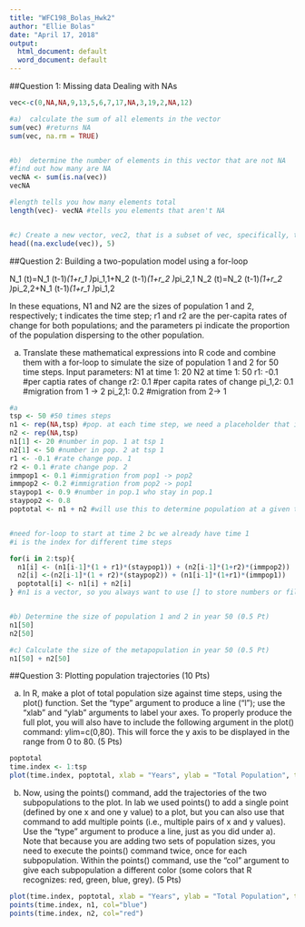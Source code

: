 ```yaml
---
title: "WFC198_Bolas_Hwk2"
author: "Ellie Bolas"
date: "April 17, 2018"
output:
  html_document: default
  word_document: default
---
```

##Question 1: Missing data 
Dealing with NAs
```r
vec<-c(0,NA,NA,9,13,5,6,7,17,NA,3,19,2,NA,12)

#a)	 calculate the sum of all elements in the vector 
sum(vec) #returns NA
sum(vec, na.rm = TRUE)


#b)	 determine the number of elements in this vector that are not NA 
#find out how many are NA
vecNA <- sum(is.na(vec))
vecNA

#length tells you how many elements total
length(vec)- vecNA #tells you elements that aren't NA


#c)	Create a new vector, vec2, that is a subset of vec, specifically, that contains the first five non-NA elements of vec. Do so using subsetting and R commands. (2 Pts) 
head((na.exclude(vec)), 5)

```

##Question 2: Building a two-population model using a for-loop 

N_1 (t)=N_1 (t-1)*(1+r_1 )*pi_1,1+N_2 (t-1)*(1+r_2 )*pi_2,1
N_2 (t)=N_2 (t-1)*(1+r_2 )*pi_2,2+N_1 (t-1)*(1+r_1 )*pi_1,2

In these equations, N1 and N2 are the sizes of population 1 and 2, respectively; t indicates the time step; r1 and r2 are the per-capita rates of change for both populations; and the parameters pi indicate the proportion of the population dispersing to the other population.

a) Translate these mathematical expressions into R code and combine them with a for-loop to simulate the size of population 1 and 2 for 50 time steps. Input parameters:
N1 at time 1: 20 
N2 at time 1: 50 
r1: -0.1 #per captia rates of change
r2: 0.1 #per capita rates of change
pi_1,2: 0.1 #migration from 1 -> 2
pi_2,1: 0.2 #migration from 2-> 1

```r
#a
tsp <- 50 #50 times steps
n1 <- rep(NA,tsp) #pop. at each time step, we need a placeholder that is empty for all time steps
n2 <- rep(NA,tsp)
n1[1] <- 20 #number in pop. 1 at tsp 1
n2[1] <- 50 #number in pop. 2 at tsp 1
r1 <- -0.1 #rate change pop. 1
r2 <- 0.1 #rate change pop. 2
immpop1 <- 0.1 #immigration from pop1 -> pop2
immpop2 <- 0.2 #immigration from pop2 -> pop1
staypop1 <- 0.9 #number in pop.1 who stay in pop.1
staypop2 <- 0.8
poptotal <- n1 + n2 #will use this to determine population at a given time set


#need for-loop to start at time 2 bc we already have time 1
#i is the index for different time steps

for(i in 2:tsp){
  n1[i] <- (n1[i-1]*(1 + r1)*(staypop1)) + (n2[i-1]*(1+r2)*(immpop2))
  n2[i] <-(n2[i-1]*(1 + r2)*(staypop2)) + (n1[i-1]*(1+r1)*(immpop1))
  poptotal[i] <- n1[i] + n2[i]
} #n1 is a vector, so you always want to use [] to store numbers or fill them, where as () indicates a function or equation


#b)	Determine the size of population 1 and 2 in year 50 (0.5 Pt)
n1[50]
n2[50]

#c)	Calculate the size of the metapopulation in year 50 (0.5 Pt)
n1[50] + n2[50]

```

##Question 3: Plotting population trajectories (10 Pts)

a)	In R, make a plot of total population size against time steps, using the plot() function. Set the "type" argument to produce a line ("l"); use the "xlab" and "ylab" arguments to label your axes. To properly produce the full plot, you will also have to include the following argument in the plot() command: ylim=c(0,80). This will force the y axis to be displayed in the range from 0 to 80. (5 Pts)

```r
poptotal
time.index <- 1:tsp
plot(time.index, poptotal, xlab = "Years", ylab = "Total Population", type = "l", ylim=c(0,80))

```



b)	Now, using the points() command, add the trajectories of the two subpopulations to the plot. In lab we used points() to add a single point (defined by one x and one y value) to a plot, but you can also use that command to add multiple points (i.e., multiple pairs of x and y values). Use the "type" argument to produce a line, just as you did under a). Note that because you are adding two sets of population sizes, you need to execute the points() command twice, once for each subpopulation. Within the points() command, use the "col" argument to give each subpopulation a different color (some colors that R recognizes: red, green, blue, grey). (5 Pts)
```r
plot(time.index, poptotal, xlab = "Years", ylab = "Total Population", type = "l", ylim=c(0,80))
points(time.index, n1, col="blue")
points(time.index, n2, col="red")
```

